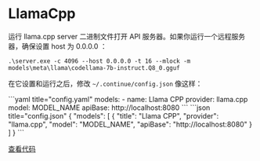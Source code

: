 
# LlamaCpp

运行 llama.cpp server 二进制文件打开 API 服务器。如果你运行一个远程服务器，确保设置 host 为 0.0.0.0 ：

```shell
.\server.exe -c 4096 --host 0.0.0.0 -t 16 --mlock -m models\meta\llama\codellama-7b-instruct.Q8_0.gguf
```

在它设置和运行之后，修改 `~/.continue/config.json` 像这样：

<Tabs groupId="config-example">
  <TabItem value="yaml" label="YAML">
  ```yaml title="config.yaml"
  models:
    - name: Llama CPP
      provider: llama.cpp
      model: MODEL_NAME
      apiBase: http://localhost:8080
  ```
  </TabItem>
  <TabItem value="json" label="JSON">
  ```json title="config.json"
  {
    "models": [
      {
        "title": "Llama CPP",
        "provider": "llama.cpp",
        "model": "MODEL_NAME",
        "apiBase": "http://localhost:8080"
      }
    ]
  }
  ```
  </TabItem>
</Tabs>

[查看代码](https://github.com/continuedev/continue/blob/main/core/llm/llms/LlamaCpp.ts)
